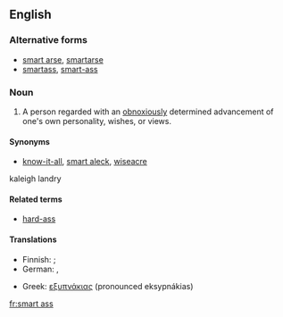 ==English==

===Alternative forms===
* [[smart arse]], [[smartarse]]
* [[smartass]], [[smart-ass]]

===Noun===
{{en-noun|sg=[[smart]] [[ass]]|es}}

# {{slang}} A person regarded with an [[obnoxiously]] determined advancement of one's own personality, wishes, or views.

====Synonyms====
* [[know-it-all]], [[smart aleck]], [[wiseacre]]
kaleigh landry

====Related terms====
* [[hard-ass]]

====Translations====
{{trans-top|one promoting his own personality, wishes or views}}
* Finnish: ; {{t|fi|neropatti}} {{qualifier|besserwisser}}
* German: {{t+|de|Klugscheißer}}, {{t+|de|Besserwisser}}
{{trans-mid}}
* Greek: [[εξυπνάκιας]] (pronounced eksypnákias)
{{trans-bottom}}

[[fr:smart ass]]